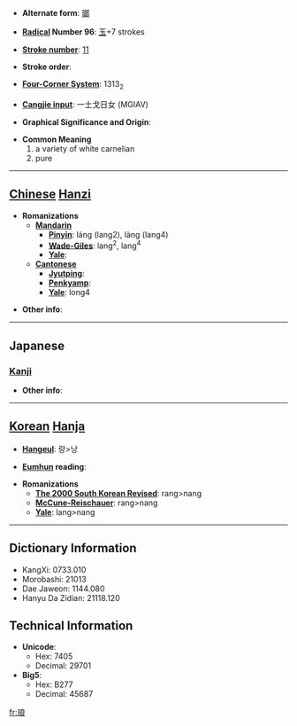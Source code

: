 * '''Alternate form''': [[瑯]]

* '''[[Wiktionary:Chinese radical index| Radical]] Number 96''': [[Wiktionary:Chinese radical index 玉|玉]]+7 strokes

* '''[[Wiktionary:Chinese total strokes index|Stroke number]]''': [[Wiktionary:Chinese total strokes index 11|11]]

* '''Stroke order''': 

* '''[[Wiktionary:Chinese four corner index|Four-Corner System]]''': 1313<sub>2</sub>

* '''[[Wiktionary:Chinese Cangjie index|Cangjie input]]''': 一土戈日女 (MGIAV)

* '''Graphical Significance and Origin''': 

* '''Common Meaning'''
*#a variety of white carnelian
*# pure


----

== [[Chinese]] [[Hanzi]] ==

* '''Romanizations'''
** '''[[Mandarin]]'''
*** '''[[Pinyin]]''': láng (lang2), làng (lang4)
*** '''[[Wade-Giles]]''': lang<sup>2</sup>, lang<sup>4</sup>
*** '''[[Yale]]''': 
** '''[[Cantonese]]'''
*** '''[[Jyutping]]''':
*** '''[[Penkyamp]]''': 
*** '''[[Yale]]''': long4

* '''Other info''': 

----

==Japanese==
===[[Kanji]]===
{{kanji|on readings=[[ろう]] (rō)|kun readings=}}

* '''Other info''':  

----

== [[Korean]] [[Hanja]] ==

* '''[[Hangeul]]''': 랑>낭

* '''[[Eumhun]] reading''': 

* '''Romanizations'''
** '''[[The 2000 South Korean Revised Romanization|The 2000 South Korean Revised]]''': rang>nang
** '''[[McCune-Reischauer]]''': rang>nang
** '''[[Yale]]''': lang>nang

----

== Dictionary Information ==

* KangXi: 0733.010
* Morobashi: 21013
* Dae Jaweon: 1144.080
* Hanyu Da Zidian: 21118.120

== Technical Information ==

* '''Unicode''':
** Hex: 7405
** Decimal: 29701
* '''Big5''':
** Hex: B277
** Decimal: 45687

[[fr:琅]]